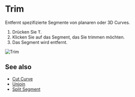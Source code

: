 
# Trim

<Reference shortcut="T" command="Trim" button="Werkzeugleiste" />

Entfernt spezifizierte Segmente von planaren oder 3D Curves.

1. Drücken Sie <kbd>T</kbd>.
2. Klicken Sie auf das Segment, das Sie trimmen möchten.
3. Das Segment wird entfernt.

![Trim](/img/trim.gif)

## See also
- [Cut Curve](./cut-curve)
- [Unjoin](./unjoin)
- [Split Segment](./split-segment)